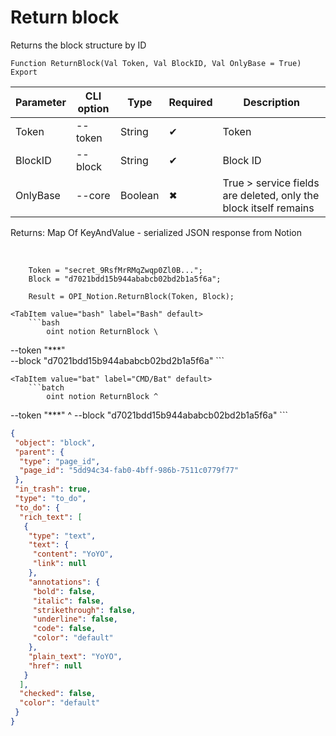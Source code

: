 ﻿---
sidebar_position: 2
---


# Return block
 Returns the block structure by ID



`Function ReturnBlock(Val Token, Val BlockID, Val OnlyBase = True) Export`

  | Parameter | CLI option | Type | Required | Description |
  |-|-|-|-|-|
  | Token | --token | String | &#x2714; | Token |
  | BlockID | --block | String | &#x2714; | Block ID |
  | OnlyBase | --core | Boolean | &#x2716; | True > service fields are deleted, only the block itself remains |

  
  Returns:  Map Of KeyAndValue - serialized JSON response from Notion

<br/>




```bsl title="1C:Enterprise/OneScript code example"
    Token = "secret_9RsfMrRMqZwqp0Zl0B...";
    Block = "d7021bdd15b944ababcb02bd2b1a5f6a";

    Result = OPI_Notion.ReturnBlock(Token, Block);
```
 

 <Tabs>
  
    <TabItem value="bash" label="Bash" default>
        ```bash
            oint notion ReturnBlock \
 --token "***" \
 --block "d7021bdd15b944ababcb02bd2b1a5f6a"
        ```
    </TabItem>
  
    <TabItem value="bat" label="CMD/Bat" default>
        ```batch
            oint notion ReturnBlock ^
 --token "***" ^
 --block "d7021bdd15b944ababcb02bd2b1a5f6a"
        ```
    </TabItem>
</Tabs>


```json title="Result"
{
 "object": "block",
 "parent": {
  "type": "page_id",
  "page_id": "5dd94c34-fab0-4bff-986b-7511c0779f77"
 },
 "in_trash": true,
 "type": "to_do",
 "to_do": {
  "rich_text": [
   {
    "type": "text",
    "text": {
     "content": "YoYO",
     "link": null
    },
    "annotations": {
     "bold": false,
     "italic": false,
     "strikethrough": false,
     "underline": false,
     "code": false,
     "color": "default"
    },
    "plain_text": "YoYO",
    "href": null
   }
  ],
  "checked": false,
  "color": "default"
 }
}
```
